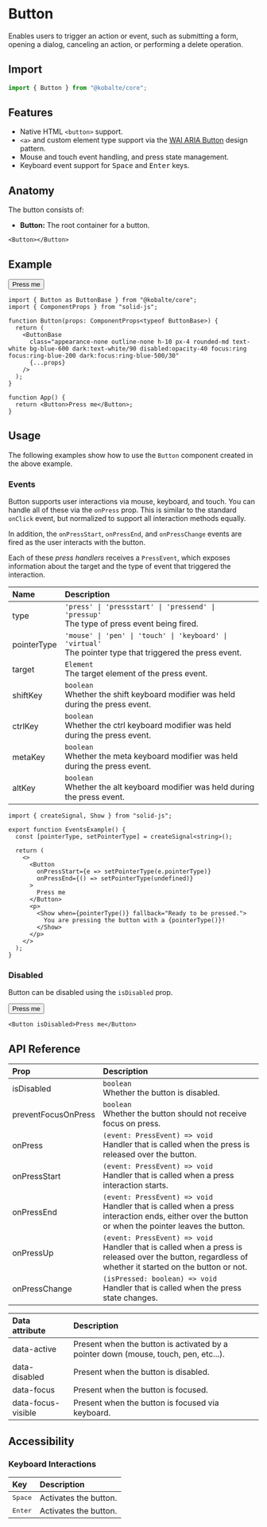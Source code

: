 

# Button

Enables users to trigger an action or event, such as submitting a form, opening a dialog, canceling an action, or performing a delete operation.

## Import

```ts
import { Button } from "@kobalte/core";
```

## Features

- Native HTML `<button>` support.
- `<a>` and custom element type support via the [WAI ARIA Button](https://www.w3.org/WAI/ARIA/apg/patterns/button/) design pattern.
- Mouse and touch event handling, and press state management.
- Keyboard event support for <Kbd>Space</Kbd> and <Kbd>Enter</Kbd> keys.

## Anatomy

The button consists of:

- **Button:** The root container for a button.

```tsx
<Button></Button>
```

## Example

<Preview>
  <Button>Press me</Button>
</Preview>

```tsx
import { Button as ButtonBase } from "@kobalte/core";
import { ComponentProps } from "solid-js";

function Button(props: ComponentProps<typeof ButtonBase>) {
  return (
    <ButtonBase
      class="appearance-none outline-none h-10 px-4 rounded-md text-white bg-blue-600 dark:text-white/90 disabled:opacity-40 focus:ring focus:ring-blue-200 dark:focus:ring-blue-500/30"
      {...props}
    />
  );
}

function App() {
  return <Button>Press me</Button>;
}
```

## Usage

The following examples show how to use the `Button` component created in the above example.

### Events

Button supports user interactions via mouse, keyboard, and touch. You can handle all of these via the `onPress` prop. This is similar to the standard `onClick` event, but normalized to support all interaction methods equally.

In addition, the `onPressStart`, `onPressEnd`, and `onPressChange` events are fired as the user interacts with the button.

Each of these _press handlers_ receives a `PressEvent`, which exposes information about the target and the type of event that triggered the interaction.

| Name        | Description                                                                                                     |
| :---------- | :-------------------------------------------------------------------------------------------------------------- |
| type        | `'press' \| 'pressstart' \| 'pressend' \| 'pressup'` <br/> The type of press event being fired.                 |
| pointerType | `'mouse' \| 'pen' \| 'touch' \| 'keyboard' \| 'virtual'` <br/> The pointer type that triggered the press event. |
| target      | `Element` <br/> The target element of the press event.                                                          |
| shiftKey    | `boolean` <br/> Whether the shift keyboard modifier was held during the press event.                            |
| ctrlKey     | `boolean` <br/> Whether the ctrl keyboard modifier was held during the press event.                             |
| metaKey     | `boolean` <br/> Whether the meta keyboard modifier was held during the press event.                             |
| altKey      | `boolean` <br/> Whether the alt keyboard modifier was held during the press event.                              |

<Preview>
  <EventsExample />
</Preview>

```tsx {3,8-9}
import { createSignal, Show } from "solid-js";

export function EventsExample() {
  const [pointerType, setPointerType] = createSignal<string>();

  return (
    <>
      <Button
        onPressStart={e => setPointerType(e.pointerType)}
        onPressEnd={() => setPointerType(undefined)}
      >
        Press me
      </Button>
      <p>
        <Show when={pointerType()} fallback="Ready to be pressed.">
          You are pressing the button with a {pointerType()}!
        </Show>
      </p>
    </>
  );
}
```

### Disabled

Button can be disabled using the `isDisabled` prop.

<Preview>
  <Button isDisabled>Press me</Button>
</Preview>

```tsx
<Button isDisabled>Press me</Button>
```

## API Reference

| Prop                | Description                                                                                                                                                 |
| :------------------ | :---------------------------------------------------------------------------------------------------------------------------------------------------------- |
| isDisabled          | `boolean` <br/> Whether the button is disabled.                                                                                                             |
| preventFocusOnPress | `boolean` <br/> Whether the button should not receive focus on press.                                                                                       |
| onPress             | `(event: PressEvent) => void` <br/> Handler that is called when the press is released over the button.                                                      |
| onPressStart        | `(event: PressEvent) => void` <br/> Handler that is called when a press interaction starts.                                                                 |
| onPressEnd          | `(event: PressEvent) => void` <br/> Handler that is called when a press interaction ends, either over the button or when the pointer leaves the button.     |
| onPressUp           | `(event: PressEvent) => void` <br/> Handler that is called when a press is released over the button, regardless of whether it started on the button or not. |
| onPressChange       | `(isPressed: boolean) => void` <br/> Handler that is called when the press state changes.                                                                   |

| Data attribute     | Description                                                                         |
| :----------------- | :---------------------------------------------------------------------------------- |
| data-active        | Present when the button is activated by a pointer down (mouse, touch, pen, etc...). |
| data-disabled      | Present when the button is disabled.                                                |
| data-focus         | Present when the button is focused.                                                 |
| data-focus-visible | Present when the button is focused via keyboard.                                    |

## Accessibility

### Keyboard Interactions

| Key              | Description           |
| :--------------- | :-------------------- |
| <Kbd>Space</Kbd> | Activates the button. |
| <Kbd>Enter</Kbd> | Activates the button. |
